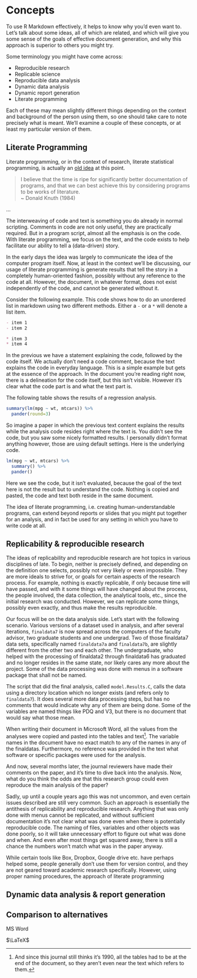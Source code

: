 # Concepts

To use R Markdown effectively, it helps to know why you'd even want to. Let's talk about some ideas, all of which are related, and which will give you some sense of the goals of effective document generation, and why this approach is superior to others you might try.

Some terminology you might have come across:

- Reproducible research
- Replicable science
- Reproducible data analysis
- Dynamic data analysis
- Dynamic report generation
- Literate programming

Each of these may mean slightly different things depending on the context and background of the person using them, so one should take care to note precisely what is meant.  We'll examine a couple of these concepts, or at least my particular version of them.

## Literate Programming

<span class="emph">Literate programming</span>, or in the context of research, literate statistical programming, is actually an [old idea](http://www.literateprogramming.com/knuthweb.pdf) at this point.  

> I believe that the time is ripe for significantly better documentation of programs, and that we can best achieve this by considering programs to be works of literature. <br> ~ Donald Knuth (1984)

...

The interweaving of code and text is something you do already in normal scripting.  Comments in code are not only useful, they are practically required.  But in a program script, almost all the emphasis is on the code.  With literate programming, we focus on the text, and the code exists to help facilitate our ability to tell a (data-driven) story.

In the early days the idea was largely to communicate the idea of the computer program itself. Now, at least in the context we'll be discussing, our usage of literate programming is generate results that tell the story in a completely human-oriented fashion, possibly without any reference to the code at all.  However, the document, in whatever format, does not exist independently of the code, and cannot be generated without it.

Consider the following example. This code shows how to do an unordered list in markdown using two different methods.  Either a `-` or a `*` will denote a list item.

```markdown
- item 1
- item 2

* item 3
* item 4
```

In the previous we have a statement explaining the code, followed by the code itself. We actually don't need a code comment, because the text explains the code in everyday language.  This is a simple example but gets at the essence of the approach.  In the document you're reading right now, there is a delineation for the code itself, but this isn't visible. However it's clear what the code part is and what the text part is.  

The following table shows the results of a regression analysis.

```r
summary(lm(mpg ~ wt, mtcars)) %>% 
  pander(round=3)
```

So imagine a paper in which the previous text content explains the results while the analysis code resides right where the text is.  You didn't see the code, but you saw some nicely formatted results. I personally didn't format anything however, those are using default settings.  Here is the underlying code.


```r
lm(mpg ~ wt, mtcars) %>% 
  summary() %>% 
  pander()
```

Here we see the code, but it isn't evaluated, because the goal of the text here is not the result but to understand the code.  Nothing is copied and pasted, the code and text both reside in the same document.

The idea of literate programming, i.e. creating human-understandable programs, can extend beyond reports or slides that you might put together for an analysis, and in fact be used for any setting in which you have to write code at all.


## Replicability & reproducible research

The ideas of <span class="emph">replicability</span> and <span class="emph">reproducible research</span> are hot topics in various disciplines of late.  To begin, neither is precisely defined, and depending on the definition one selects, possibly not very likely or even impossible.  They are more ideals to strive for, or goals for certain aspects of the research process.  For example, nothing is exactly replicable, if only because time will have passed, and with it some things will have changed about the process, the people involved, the data collection, the analytical tools, etc., since the initial research was conducted.  However, we can replicate some things, possibly even exactly, and thus make the results reproducible.

Our focus will be on the data analysis side.  Let's start with the following scenario. Various versions of a dataset used in analysis, and after several iterations, `finaldata7` is now spread across the computers of the faculty advisor, two graduate students and one undergrad. Two of those finaldata7 data sets, specifically named `finaldata7a` and `finaldata7b`, are slightly different from the other two and each other.  The undergraduate, who helped with the processing of finaldata2 through finaldata6 has graduated and no longer resides in the same state, nor likely cares any more about the project.  Some of the data processing was done with menus in a software package that shall not be named.

The script that did the final analysis, called `model.Results.C`, calls the data using a directory location which no longer exists (and refers only to `finaldata7`).  It does several more data processing steps, but has no comments that would indicate why any of them are being done.  Some of the variables are named things like PDQ and V3, but there is no document that would say what those mean.

When writing their document in Microsoft Word, all the values from the analyses were copied and pasted into the tables and text[^intheback].  The variable names in the document have no exact match to any of the names in any of the finaldatas.  Furthermore, no reference was provided in the text what software or specific packages were used for the analysis.  

And now, several months later, the journal reviewers have made their comments on the paper, and it's time to dive back into the analysis.  Now, what do you think the odds are that this research group could even reproduce the main analysis of the paper?

Sadly, up until a couple years ago this was not uncommon, and even certain issues described are still very common.  Such an approach is essentially the antithesis of replicability and reproducible research.  Anything that was only done with menus cannot be replicated, and without sufficient documentation it's not clear what was done even when there is potentially reproducible code.  The naming of files, variables and other objects was done poorly, so it will take unnecessary effort to figure out what was done and when.  And even after most things get squared away, there is still a chance the numbers won't match what was in the paper anyway.

While certain tools like Box, Dropbox, Google drive etc. have perhaps helped some, people generally don't use them for version control, and they are not geared toward academic research specifically.  However, using proper naming procedures, the approach of literate programming


  
## Dynamic data analysis & report generation


## Comparison to alternatives

MS Word

$\LaTeX$



[^intheback]: And since this journal still thinks it's 1990, all the tables had to be at the end of the document, so they aren't even near the text which refers to them.